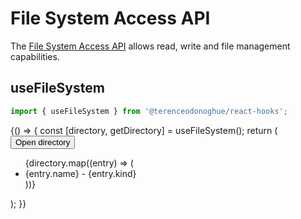 
<Meta title="Web APIs/File System Access API" />

# File System Access API

The [File System Access API](https://developer.mozilla.org/en-US/docs/Web/API/File_System_Access_API) allows read, write and file management capabilities.

## useFileSystem

```javascript
import { useFileSystem } from '@terenceodonoghue/react-hooks';
```

<Canvas>
  <Story name="useFileSystemHook">
    {() => {
      const [directory, getDirectory] = useFileSystem();
      return (
        <div style={{ display: 'flex', alignItems: 'flex-start', gap: 16 }}>
          <button onClick={getDirectory}>Open directory</button>
          <ul style={{ margin: 0 }}>
            {directory.map((entry) => (
              <li key={entry.name}>
                {entry.name} - {entry.kind}
              </li>
            ))}
          </ul>
        </div>
      );
    }}
  </Story>
</Canvas>
